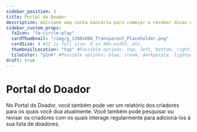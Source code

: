 ```yaml
---
sidebar_position: 3
title: Portal do Doador
description: Adicione uma conta bancária para começar a receber dicas em dinheiro.
sidebar_custom_props:
  faIcon: "fa-circle-play"
  cardThumbnail: "/img/g_1200x600_Transparent_Placeholder.png"
  cardSize: 4 #12 is full size, 6 is 50% width, etc.
  thumbnailLocation: "top" #Possible options: top, left, bottom, right, none
  tileColor: "pink" #Possible options: blue, cream, darkpurple, lightpurple, mauve, orange, pink, none
draft: true
---
```


# Portal do Doador

No Portal do Doador, você também pode ver um relatório dos criadores para os quais você doa atualmente. Você também pode pesquisar ou revisar os criadores com os quais interage regularmente para adicioná-los à sua lista de doadores.
